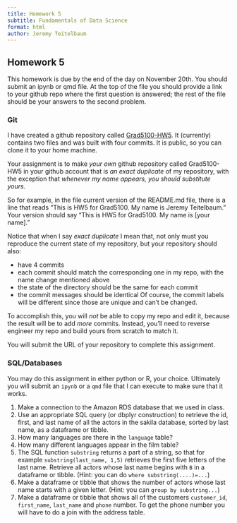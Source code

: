 ```yaml
---
title: Homework 5
subtitle: Fundamentals of Data Science
format: html
author: Jeremy Teitelbaum
---
```


## Homework 5

This homework is due by the end of the day on November 20th.
You should submit an ipynb or qmd file.  At the top of the
file you should provide a link to your github repo where the
first question is answered; the rest of the file should be your answers
to the second problem. 

### Git

I have created a github repository called [Grad5100-HW5](https://github.com/jeremy9959/Grad5100-HW5).
It (currently) contains two files and was built with four commits.  It is public, so you can clone it to your home machine.

Your assignment is to make *your own* github repository called Grad5100-HW5 in your github account that is *an exact duplicate*
of my repository, with the exception that *whenever my name appears, you should substitute yours.*  

So for example, in the file current version of the README.md file, there is a line that reads "This is HW5 for Grad5100.  My name is Jeremy Teitelbaum."
Your version should say "This is HW5 for Grad5100. My name is [your name]."

Notice that when I say *exact duplicate* I mean that, not only must you reproduce the current state of my repository, but your repository
should also:

- have 4 commits
- each commit should match the corresponding one in my repo, with the name change mentioned above
- the state of the directory should be the same for each commit
- the commit messages should be identical
Of course, the commit labels will be different since those are unique and can't be changed. 

To accomplish this, you will *not* be able to copy my repo and edit it, because the result will be to add *more* commits.
Instead, you'll need to reverse engineer my repo and build yours from scratch to match it.

You will submit the URL of your repository to complete this assignment.

### SQL/Databases

You may do this assignment in either python  or R, your choice.  Ultimately you will submit an `ipynb` or a `qmd` file that I can execute to make sure that it works.  

1.  Make a connection to the Amazon RDS database that we used in class. 
2.  Use an appropriate SQL query (or dbplyr construction) to retrieve the
id, first, and last name of all the actors in the sakila database, sorted by last name, as a dataframe or tibble. 
3.  How many languages are there in the `language` table?
4.  How many different languages appear in the film table?
5.  The SQL function `substring` returns a part of a string, so that for example
`substring(last_name, 1,5)` retrieves the first five letters of the last name. Retrieve all actors whose last name begins with `B` in a dataframe or tibble. (Hint: you can do `where substring(....)=...`)
6.  Make a dataframe or tibble that shows the number of actors whose last name starts with a given letter. (Hint: you can `group by substring...`)
7.  Make a dataframe or tibble that shows all of the customers `customer_id`, `first_name`, `last_name` and `phone` number.  To get the phone number you will have to do a join with the address table.

